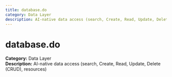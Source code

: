 ```yaml
---
title: database.do
category: Data Layer
description: AI-native data access (search, Create, Read, Update, Delete (CRUD), resources)
---
```


# database.do

**Category:** Data Layer  
**Description:** AI-native data access (search, Create, Read, Update, Delete (CRUD), resources)
